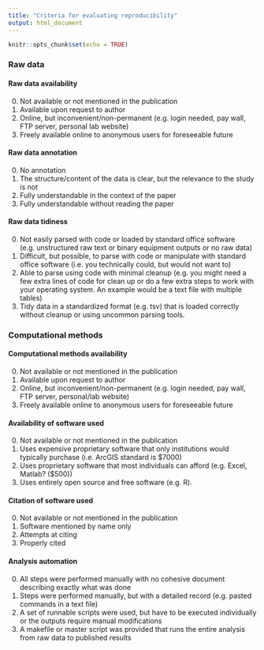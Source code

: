 ```yaml
---
title: "Criteria for evaluating reproducibility"
output: html_document
---
```


```r
knitr::opts_chunk$set(echo = TRUE)
```

### Raw data

#### Raw data availability

0. Not available or not mentioned in the publication
1. Available upon request to author
2. Online, but inconvenient/non-permanent (e.g. login needed, pay wall, FTP server, personal lab website)
3. Freely available online to anonymous users for foreseeable future

#### Raw data annotation

0. No annotation
1. The structure/content of the data is clear, but the relevance to the study is not
2. Fully understandable in the context of the paper
3. Fully understandable without reading the paper

#### Raw data tidiness

0. Not easily parsed with code or loaded by standard office software (e.g. unstructured raw text or binary equipment outputs or no raw data)
1. Difficult, but possible, to parse with code or manipulate with standard office software (i.e. you technically could, but would not want to)
2. Able to parse using code with minimal cleanup (e.g. you might need a few extra lines of code for clean up or do a few extra steps to work with your operating system. An example would be a text file with multiple tables)
3. Tidy data in a standardized format (e.g. tsv) that is loaded correctly without cleanup or using uncommon parsing tools.

### Computational methods

#### Computational methods availability

0. Not available or not mentioned in the publication
1. Available upon request to author
2. Online, but inconvenient/non-permanent (e.g. login needed, pay wall, FTP server, personal/lab website)
3. Freely available online to anonymous users for foreseeable future

#### Availability of software used

0. Not available or not mentioned in the publication
1. Uses expensive proprietary software that only institutions would typically purchase (i.e. ArcGIS standard is $7000)
2. Uses proprietary software that most individuals can afford (e.g. Excel, Matlab? ($500))
3. Uses entirely open source and free software (e.g. R).

#### Citation of software used

0. Not available or not mentioned in the publication
1. Software mentioned by name only
2. Attempts at citing
3. Properly cited

#### Analysis automation

0. All steps were performed manually with no cohesive document describing exactly what was done
1. Steps were performed manually, but with a detailed record (e.g. pasted commands in a text file)
2. A set of runnable scripts were used, but have to be executed individually or the outputs require manual modifications
3. A makefile or master script was provided that runs the entire analysis from raw data to published results

